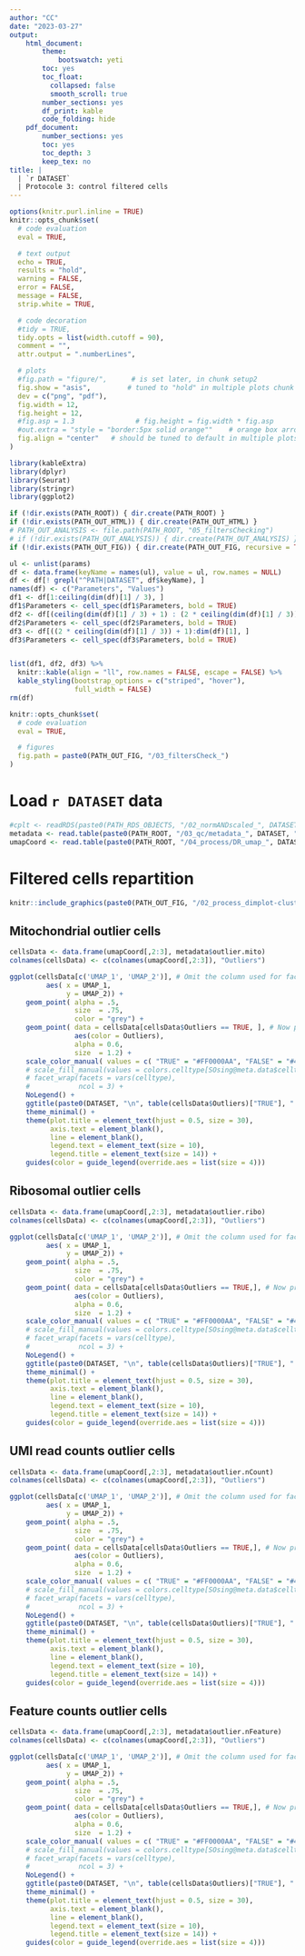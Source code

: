 ```yaml
---
author: "CC"
date: "2023-03-27"
output:
    html_document:
        theme:
            bootswatch: yeti
        toc: yes
        toc_float:
          collapsed: false
          smooth_scroll: true
        number_sections: yes
        df_print: kable
        code_folding: hide
    pdf_document:
        number_sections: yes
        toc: yes
        toc_depth: 3
        keep_tex: no
title: |
  | `r DATASET`
  | Protocole 3: control filtered cells
---
```


<!-- Javascript for zooming on figures (adapted from: https://stackoverflow.com/questions/40401680) -->

<!-- Jquery import conflicts with DT::datatable so needs to be commented here -->
<!-- <script src = "https://ajax.googleapis.com/ajax/libs/jquery/3.1.1/jquery.min.js"></script> -->

<style>
.zoomDiv {
  display: none;
  position: fixed;
  top: 50%;
  left: 50%;
  z-index: 50;
  transform: translate(-50%, -50%);
  background-color: #FFFFFF;
  box-shadow: 0px 0px 50px #888888;
  width: fit-content;
  max-width: 90%;
  max-height: 90%;
  overflow: auto;
}

.zoomImg {
  width: 150%;
}
</style>

<script type = "text/javascript">
  $(document).ready(function() {
    $("body").prepend("<div class = \"zoomDiv\"><img src = \"\" class = \"zoomImg\"></div>");
    // onClick for all img except the zoomed one and link ones (filter)
    // use "img.zoom" and out.extra = "class = \"zoom\"" in chunk to specify manually which chunk images can be zoomed
    $("img:not(.zoomImg)").filter(":not(a *)").click(function() {
      $(".zoomImg").attr("src", $(this).attr("src"));
      $(".zoomDiv").show();
    })
    // onClick function for hiding div
    $("img.zoomImg").click(function() {
      $(".zoomDiv").hide();
    })
  })
</script>


```r
options(knitr.purl.inline = TRUE)
knitr::opts_chunk$set(
  # code evaluation
  eval = TRUE,

  # text output
  echo = TRUE,
  results = "hold",
  warning = FALSE,
  error = FALSE,
  message = FALSE,
  strip.white = TRUE,

  # code decoration
  #tidy = TRUE,
  tidy.opts = list(width.cutoff = 90),
  comment = "",
  attr.output = ".numberLines",

  # plots
  #fig.path = "figure/",      # is set later, in chunk setup2
  fig.show = "asis",         # tuned to "hold" in multiple plots chunk
  dev = c("png", "pdf"),
  fig.width = 12,
  fig.height = 12,
  #fig.asp = 1.3               # fig.height = fig.width * fig.asp
  #out.extra = "style = "border:5px solid orange""    # orange box arround plots
  fig.align = "center"   # should be tuned to default in multiple plots chunk
)
```

```r
library(kableExtra)
library(dplyr)
library(Seurat)
library(stringr)
library(ggplot2)
```

```r
if (!dir.exists(PATH_ROOT)) { dir.create(PATH_ROOT) }
if (!dir.exists(PATH_OUT_HTML)) { dir.create(PATH_OUT_HTML) }
# PATH_OUT_ANALYSIS <- file.path(PATH_ROOT, "05_filtersChecking")
# if (!dir.exists(PATH_OUT_ANALYSIS)) { dir.create(PATH_OUT_ANALYSIS) }
if (!dir.exists(PATH_OUT_FIG)) { dir.create(PATH_OUT_FIG, recursive = TRUE) }
```

<!-- # Global settings -->

```r
ul <- unlist(params)
df <- data.frame(keyName = names(ul), value = ul, row.names = NULL)
df <- df[! grepl("^PATH|DATASET", df$keyName), ]
names(df) <- c("Parameters", "Values")
df1 <- df[1:ceiling(dim(df)[1] / 3), ]
df1$Parameters <- cell_spec(df1$Parameters, bold = TRUE)
df2 <- df[(ceiling(dim(df)[1] / 3) + 1) : (2 * ceiling(dim(df)[1] / 3)), ]
df2$Parameters <- cell_spec(df2$Parameters, bold = TRUE)
df3 <- df[((2 * ceiling(dim(df)[1] / 3)) + 1):dim(df)[1], ]
df3$Parameters <- cell_spec(df3$Parameters, bold = TRUE)


list(df1, df2, df3) %>%
  knitr::kable(align = "ll", row.names = FALSE, escape = FALSE) %>%
  kable_styling(bootstrap_options = c("striped", "hover"),
                full_width = FALSE)
rm(df)
```

```r
knitr::opts_chunk$set(
  # code evaluation
  eval = TRUE,

  # figures
  fig.path = paste0(PATH_OUT_FIG, "/03_filtersCheck_")
)
```

# Load `r DATASET` data

```r
#cplt <- readRDS(paste0(PATH_RDS_OBJECTS, "/02_normANDscaled_", DATASET, "_complete.rds"))
metadata <- read.table(paste0(PATH_ROOT, "/03_qc/metadata_", DATASET, "_complete.csv"), header = TRUE, sep = ",")
umapCoord <- read.table(paste0(PATH_ROOT, "/04_process/DR_umap_", DATASET, "_complete.csv"), header = TRUE, sep = ",")
```

# Filtered cells repartition {.tabset .tabset-pills .tabset-fade}

```r
knitr::include_graphics(paste0(PATH_OUT_FIG, "/02_process_dimplot-cluster-cplt-1.png"))
```

## Mitochondrial outlier cells

```r
cellsData <- data.frame(umapCoord[,2:3], metadata$outlier.mito)
colnames(cellsData) <- c(colnames(umapCoord[,2:3]), "Outliers")

ggplot(cellsData[c('UMAP_1', 'UMAP_2')], # Omit the column used for facetting to get all points repeated in all facets
         aes( x = UMAP_1,
              y = UMAP_2)) +
    geom_point( alpha = .5,
                size  = .75,
                color = "grey") +
    geom_point( data = cellsData[cellsData$Outliers == TRUE, ], # Now provide data including column for facetting
                aes(color = Outliers),
                alpha = 0.6,
                size  = 1.2) +
    scale_color_manual( values = c( "TRUE" = "#FF0000AA", "FALSE" = "#44444444")) +
    # scale_fill_manual(values = colors.celltype[SOsing@meta.data$celltype], aesthetics = "color") +
    # facet_wrap(facets = vars(celltype),
    #            ncol = 3) +
    NoLegend() +
    ggtitle(paste0(DATASET, "\n", table(cellsData$Outliers)["TRUE"], " mitochondrial gene expression outlier cells")) +
    theme_minimal() +
    theme(plot.title = element_text(hjust = 0.5, size = 30),
          axis.text = element_blank(),
          line = element_blank(),
          legend.text = element_text(size = 10),
          legend.title = element_text(size = 14)) +
    guides(color = guide_legend(override.aes = list(size = 4)))
```

## Ribosomal outlier cells

```r
cellsData <- data.frame(umapCoord[,2:3], metadata$outlier.ribo)
colnames(cellsData) <- c(colnames(umapCoord[,2:3]), "Outliers")

ggplot(cellsData[c('UMAP_1', 'UMAP_2')], # Omit the column used for facetting to get all points repeated in all facets
         aes( x = UMAP_1,
              y = UMAP_2)) +
    geom_point( alpha = .5,
                size  = .75,
                color = "grey") +
    geom_point( data = cellsData[cellsData$Outliers == TRUE,], # Now provide data including column for facetting
                aes(color = Outliers),
                alpha = 0.6,
                size  = 1.2) +
    scale_color_manual( values = c( "TRUE" = "#FF0000AA", "FALSE" = "#44444444")) +
    # scale_fill_manual(values = colors.celltype[SOsing@meta.data$celltype], aesthetics = "color") +
    # facet_wrap(facets = vars(celltype),
    #            ncol = 3) +
    NoLegend() +
    ggtitle(paste0(DATASET, "\n", table(cellsData$Outliers)["TRUE"], " ribosomal gene expression outlier cells")) +
    theme_minimal() +
    theme(plot.title = element_text(hjust = 0.5, size = 30),
          axis.text = element_blank(),
          line = element_blank(),
          legend.text = element_text(size = 10),
          legend.title = element_text(size = 14)) +
    guides(color = guide_legend(override.aes = list(size = 4)))
```


## UMI read counts outlier cells

```r
cellsData <- data.frame(umapCoord[,2:3], metadata$outlier.nCount)
colnames(cellsData) <- c(colnames(umapCoord[,2:3]), "Outliers")

ggplot(cellsData[c('UMAP_1', 'UMAP_2')], # Omit the column used for facetting to get all points repeated in all facets
         aes( x = UMAP_1,
              y = UMAP_2)) +
    geom_point( alpha = .5,
                size  = .75,
                color = "grey") +
    geom_point( data = cellsData[cellsData$Outliers == TRUE,], # Now provide data including column for facetting
                aes(color = Outliers),
                alpha = 0.6,
                size  = 1.2) +
    scale_color_manual( values = c( "TRUE" = "#FF0000AA", "FALSE" = "#44444444")) +
    # scale_fill_manual(values = colors.celltype[SOsing@meta.data$celltype], aesthetics = "color") +
    # facet_wrap(facets = vars(celltype),
    #            ncol = 3) +
    NoLegend() +
    ggtitle(paste0(DATASET, "\n", table(cellsData$Outliers)["TRUE"], " UMI read counts outlier cells")) +
    theme_minimal() +
    theme(plot.title = element_text(hjust = 0.5, size = 30),
          axis.text = element_blank(),
          line = element_blank(),
          legend.text = element_text(size = 10),
          legend.title = element_text(size = 14)) +
    guides(color = guide_legend(override.aes = list(size = 4)))
```

## Feature counts outlier cells

```r
cellsData <- data.frame(umapCoord[,2:3], metadata$outlier.nFeature)
colnames(cellsData) <- c(colnames(umapCoord[,2:3]), "Outliers")

ggplot(cellsData[c('UMAP_1', 'UMAP_2')], # Omit the column used for facetting to get all points repeated in all facets
         aes( x = UMAP_1,
              y = UMAP_2)) +
    geom_point( alpha = .5,
                size  = .75,
                color = "grey") +
    geom_point( data = cellsData[cellsData$Outliers == TRUE,], # Now provide data including column for facetting
                aes(color = Outliers),
                alpha = 0.6,
                size  = 1.2) +
    scale_color_manual( values = c( "TRUE" = "#FF0000AA", "FALSE" = "#44444444")) +
    # scale_fill_manual(values = colors.celltype[SOsing@meta.data$celltype], aesthetics = "color") +
    # facet_wrap(facets = vars(celltype),
    #            ncol = 3) +
    NoLegend() +
    ggtitle(paste0(DATASET, "\n", table(cellsData$Outliers)["TRUE"], " feature counts outlier cells")) +
    theme_minimal() +
    theme(plot.title = element_text(hjust = 0.5, size = 30),
          axis.text = element_blank(),
          line = element_blank(),
          legend.text = element_text(size = 10),
          legend.title = element_text(size = 14)) +
    guides(color = guide_legend(override.aes = list(size = 4)))
```
